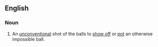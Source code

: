 ==English==

===Noun===
{{en-noun|head=[[trick]] [[shot]]}}

# {{context|snooker|lang=en}} An [[unconventional]] shot of the balls to [[show off]] or [[pot]] an otherwise impossible ball.